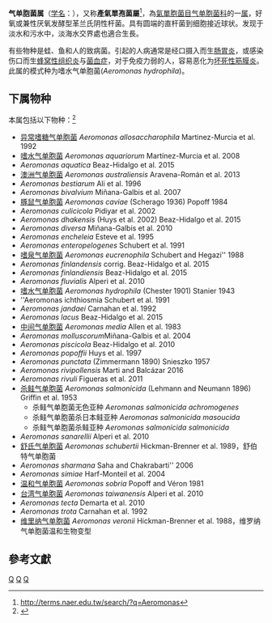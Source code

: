 {{Automatic taxobox
| taxon = Aeromonas
| authority = Stanier, 1943
| type species = 嗜水气单胞菌<br>''Aeromonas hydrophila''
| type species authority = Stanier, 1943
}}
'''气单胞菌属'''（[[学名|学名]]：{{lang|la|''Aeromonas''}}），又称'''產氣單孢菌屬'''<ref>http://terms.naer.edu.tw/search/?q=Aeromonas</ref>，為[[氣單胞菌目|氣單胞菌目]][[气单胞菌科|气单胞菌科]]的一[[属|属]]，好氧或兼性厌氧发酵型革兰氏阴性杆菌。具有圆端的直杆菌到细胞接近球状。发现于淡水和污水中，淡海水交界處也適合生長。

有些物种是蛙、鱼和人的致病菌。引起的人病通常是经口摄入而生[[肠胃炎|肠胃炎]]，或感染伤口而生[[蜂窝性组织炎|蜂窝性组织炎]]与[[菌血症|菌血症]]，对于免疫力弱的人，容易恶化为[[坏死性筋膜炎|坏死性筋膜炎]]。此属的模式种为嗜水气单胞菌(''Aeromonas hydrophila'')。

==下属物种==
本属包括以下物种：<ref>{{cite web |title=Aeromonas Stanier, 1943 |url=https://www.gbif.org/species/3222380 |website=GBIF}}</ref>
* [[异常嗜糖气单胞菌|异常嗜糖气单胞菌]] ''Aeromonas allosaccharophila'' Martinez-Murcia et al. 1992
* [[嗜水气单胞菌|嗜水气单胞菌]] ''Aeromonas aquariorum'' Martínez-Murcia et al. 2008
* ''Aeromonas aquatica'' Beaz-Hidalgo et al. 2015
* [[澳洲气单胞菌|澳洲气单胞菌]] ''Aeromonas australiensis'' Aravena-Román et al. 2013
* ''Aeromonas bestiarum'' Ali et al. 1996
* ''Aeromonas bivalvium'' Miñana-Galbis et al. 2007
* [[豚鼠气单胞菌|豚鼠气单胞菌]] ''Aeromonas caviae'' (Scherago 1936) Popoff 1984
* ''Aeromonas culicicola'' Pidiyar et al. 2002
* ''Aeromonas dhakensis'' (Huys et al. 2002) Beaz-Hidalgo et al. 2015
* ''Aeromonas diversa'' Miñana-Galbis et al. 2010
* ''Aeromonas encheleia'' Esteve et al. 1995
* ''Aeromonas enteropelogenes'' Schubert et al. 1991
* [[嗜泉气单胞菌|嗜泉气单胞菌]] ''Aeromonas eucrenophila'' Schubert and Hegazi'' 1988
* ''Aeromonas finlandensis'' corrig. Beaz-Hidalgo et al. 2015
* ''Aeromonas finlandiensis'' Beaz-Hidalgo et al. 2015
* ''Aeromonas fluvialis'' Alperi et al. 2010
* [[嗜水气单胞菌|嗜水气单胞菌]] ''Aeromonas hydrophila'' (Chester 1901) Stanier 1943
* ''Aeromonas ichthiosmia Schubert et al. 1991
* ''Aeromonas jandaei'' Carnahan et al. 1992
* ''Aeromonas lacus'' Beaz-Hidalgo et al. 2015
* [[中间气单胞菌|中间气单胞菌]] ''Aeromonas media'' Allen et al. 1983
* ''Aeromonas molluscorum ''Miñana-Galbis et al. 2004
* ''Aeromonas piscicola'' Beaz-Hidalgo et al. 2010
* ''Aeromonas popoffii'' Huys et al. 1997
* ''Aeromonas punctata'' (Zimmermann 1890) Snieszko 1957
* ''Aeromonas rivipollensis'' Marti and Balcázar 2016
* ''Aeromonas rivuli'' Figueras et al. 2011
* [[杀鲑气单胞菌|杀鲑气单胞菌]] ''Aeromonas salmonicida'' (Lehmann and Neumann 1896) Griffin et al. 1953
** 杀鲑气单胞菌无色亚种 ''Aeromonas salmonicida achromogenes'' 
** 杀鲑气单胞菌杀日本鲑亚种 ''Aeromonas salmonicida masoucida'' 
** 杀鲑气单胞菌杀鲑亚种 ''Aeromonas salmonicida salmonicida'' 
* ''Aeromonas sanarellii'' Alperi et al. 2010
* [[舒氏气单胞菌|舒氏气单胞菌]] ''Aeromonas schubertii'' Hickman-Brenner et al. 1989，舒伯特气单胞菌
* ''Aeromonas sharmana'' Saha and Chakrabarti'' 2006
* ''Aeromonas simiae'' Harf-Monteil et al. 2004
* [[温和气单胞菌|温和气单胞菌]] ''Aeromonas sobria'' Popoff and Véron 1981
* [[台湾气单胞菌|台湾气单胞菌]] ''Aeromonas taiwanensis'' Alperi et al. 2010
* ''Aeromonas tecta'' Demarta et al. 2010
* ''Aeromonas trota'' Carnahan et al. 1992
* [[维里纳气单胞菌|维里纳气单胞菌]] ''Aeromonas veronii'' Hickman-Brenner et al. 1988，维罗纳气单胞菌温和生物变型

==參考文獻==
{{reflist}}

{{taxonbar}}

[[Category:革兰氏阴性菌|Q]]
[[Category:_气单胞菌科|Q]]
[[Category:_1943年描述的分类群|Q]]